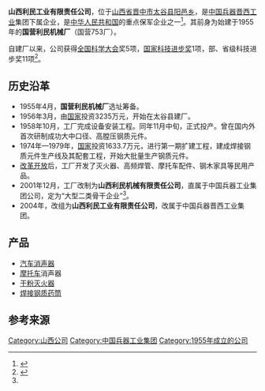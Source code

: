 '''山西利民工业有限责任公司'''，位于[[山西省|山西省]][[晋中市|晋中市]][[太谷县|太谷县]][[阳邑乡|阳邑乡]]，是[[中国兵器|中国兵器]][[晋西工业|晋西工业]]集团下属企业，是[[中华人民共和国|中华人民共和国]]的重点保军企业之一<ref>{{cite web|title=山西利民工业有限责任公司|url=http://www.jxgc.com/Web_About/Company.aspx?CatalogId=41|publisher=中国兵器晋西工业集团有限公司|accessdate=2015-01-29|deadurl=yes|archiveurl=https://web.archive.org/web/20160304140053/http://www.jxgc.com/Web_About/Company.aspx?CatalogId=41|archivedate=2016-03-04}}</ref>。其前身为始建于1955年的'''国营利民机械厂'''（国营753厂）。

自建厂以来，公司获得[[全国科学大会|全国科学大会]]奖5项，[[国家科技进步奖|国家科技进步奖]]1项，部、省级科技进步奖11项<ref name="History">{{cite book|author=晋中市志编纂委员会|title=晋中市志·第二册|year=2010|publisher=中华书局|isbn=978-7-101-06860-3|pages=780|url=http://d.wanfangdata.com.cn/LocalChronicleItem_9474230.aspx}}</ref>。

== 历史沿革 ==
* 1955年4月，'''国营利民机械厂'''选址筹备。
* 1956年3月，由[[中华人民共和国|国家]]投资3235万元，开始在太谷县建厂。
* 1958年10月，工厂完成设备安装工程。同年11月中旬，正式投产。曾在国内外首次研制成功大中口径、高膛压钢质元件。
* 1974年—1979年，[[中华人民共和国|国家]]投资1633.7万元，进行第一期扩建工程，建成焊接钢质元件生产线及其配套工程，开始大批量生产钢质元件。
* [[改革开放|改革开放]]后，工厂开发了灭火器、高频焊管、摩托车配件、钢木家具等民用产品。
* 2001年12月，工厂改制为'''山西利民机械有限责任公司'''，直属于中国兵器工业集团公司，定为“大型二类骨干企业”<ref name="History"/>。
* 2004年，改组为'''山西利民工业有限责任公司'''，改属于中国兵器晋西工业集团。

== 产品 ==
*[[汽车|汽车]][[消声器|消声器]]
*[[摩托车|摩托车]]消声器
*[[干粉灭火器|干粉灭火器]]
*[[焊接钢质药筒|焊接钢质药筒]]

== 参考来源 ==
{{reflist}}

[[Category:山西公司|Category:山西公司]]
[[Category:中国兵器工业集团|Category:中国兵器工业集团]]
[[Category:1955年成立的公司|Category:1955年成立的公司]]